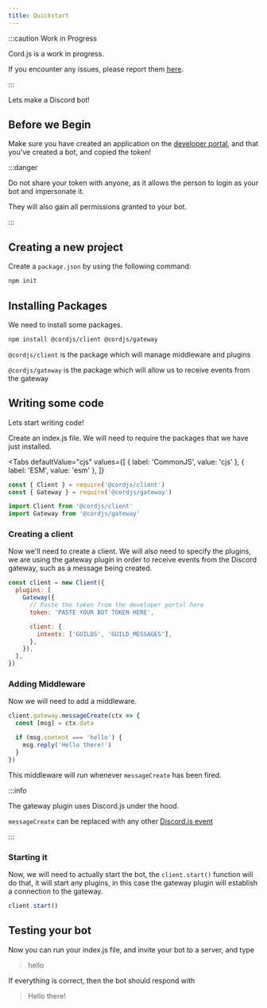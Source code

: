 ```yaml
---
title: Quickstart
---
```


:::caution Work in Progress

Cord.js is a work in progress.

If you encounter any issues,
please report them [here](https://github.com/lukadev-0/cord.js/issues).

:::

Lets make a Discord bot!

## Before we Begin

Make sure you have created an
application on the [developer portal](https://discord.com/developers/applications),
and that you've created a bot, and copied the token!

:::danger

Do not share your token with anyone, as it allows the person
to login as your bot and impersonate it.

They will also gain all permissions granted to your bot.

:::

## Creating a new project

Create a `package.json` by using the following command:

```bash npm2yarn
npm init
```

## Installing Packages

We need to install some packages.

```bash npm2yarn
npm install @cordjs/client @cordjs/gateway
```

`@cordjs/client` is the package which will manage middleware and plugins

`@cordjs/gateway` is the package which will allow us to receive events from the gateway

## Writing some code

Lets start writing code!

Create an index.js file. We will need to require the
packages that we have just installed.

<Tabs
  defaultValue="cjs"
  values={[
    { label: 'CommonJS', value: 'cjs' },
    { label: 'ESM', value: 'esm' },
  ]}
>
  <TabItem value="cjs">

```js
const { Client } = require('@cordjs/client')
const { Gateway } = require('@cordjs/gateway')
```

  </TabItem>
  <TabItem value="esm">

```js
import Client from '@cordjs/client'
import Gateway from '@cordjs/gateway'
```

  </TabItem>
</Tabs>

### Creating a client

Now we'll need to create a client.
We will also need to specify the plugins, we are using the gateway plugin
in order to receive events from the Discord gateway, such as a message
being created.

```js
const client = new Client({
  plugins: [
    Gateway({
      // Paste the token from the developer portal here
      token: 'PASTE YOUR BOT TOKEN HERE',

      client: {
        intents: ['GUILDS', 'GUILD_MESSAGES'],
      },
    }),
  ],
})
```

### Adding Middleware

Now we will need to add a middleware.

```js
client.gateway.messageCreate(ctx => {
  const [msg] = ctx.data

  if (msg.content === 'hello') {
    msg.reply('Hello there!')
  }
})
```

This middleware will run whenever `messageCreate` has been fired.

:::info

The gateway plugin uses Discord.js under the hood.

`messageCreate` can be replaced with
any other [Discord.js event](https://discord.js.org/#/docs/main/stable/class/Client)

:::

### Starting it

Now, we will need to actually start the bot,
the `client.start()` function will do that,
it will start any plugins, in this case the gateway plugin
will establish a connection to the gateway.

```js
client.start()
```

## Testing your bot

Now you can run your index.js file, and invite your bot
to a server, and type

> hello

If everything is correct, then the bot should respond with

> Hello there!
